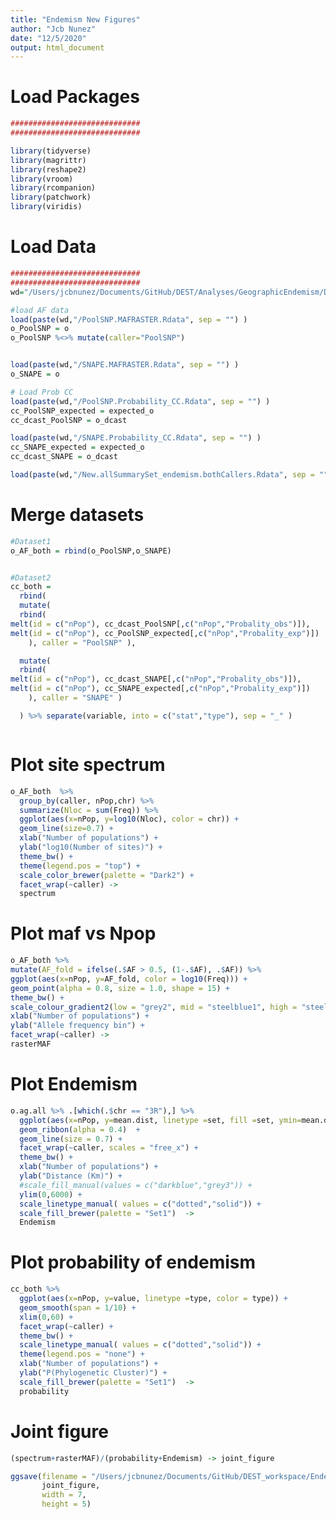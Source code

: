 ```yaml
---
title: "Endemism New Figures"
author: "Jcb Nunez"
date: "12/5/2020"
output: html_document
---
```


# Load Packages
```r
#############################
#############################

library(tidyverse)
library(magrittr)
library(reshape2)
library(vroom)
library(rcompanion)
library(patchwork)
library(viridis)

```

# Load Data
```r
#############################
#############################
wd="/Users/jcbnunez/Documents/GitHub/DEST/Analyses/GeographicEndemism/Dec2020_Analysis/"

#load AF data
load(paste(wd,"/PoolSNP.MAFRASTER.Rdata", sep = "") )
o_PoolSNP = o
o_PoolSNP %<>% mutate(caller="PoolSNP")


load(paste(wd,"/SNAPE.MAFRASTER.Rdata", sep = "") )
o_SNAPE = o

# Load Prob CC
load(paste(wd,"/PoolSNP.Probability_CC.Rdata", sep = "") )
cc_PoolSNP_expected = expected_o
cc_dcast_PoolSNP = o_dcast

load(paste(wd,"/SNAPE.Probability_CC.Rdata", sep = "") )
cc_SNAPE_expected = expected_o
cc_dcast_SNAPE = o_dcast

load(paste(wd,"/New.allSummarySet_endemism.bothCallers.Rdata", sep = "") )

```

# Merge datasets
```r
#Dataset1
o_AF_both = rbind(o_PoolSNP,o_SNAPE)


#Dataset2
cc_both =  
  rbind(
  mutate(
  rbind(
melt(id = c("nPop"), cc_dcast_PoolSNP[,c("nPop","Probality_obs")]),
melt(id = c("nPop"), cc_PoolSNP_expected[,c("nPop","Probality_exp")])
	), caller = "PoolSNP" ), 

  mutate(
  rbind(
melt(id = c("nPop"), cc_dcast_SNAPE[,c("nPop","Probality_obs")]),
melt(id = c("nPop"), cc_SNAPE_expected[,c("nPop","Probality_exp")])
	), caller = "SNAPE" )

  ) %>% separate(variable, into = c("stat","type"), sep = "_" )



```


# Plot site spectrum
```r
o_AF_both  %>% 
  group_by(caller, nPop,chr) %>% 
  summarize(Nloc = sum(Freq)) %>%
  ggplot(aes(x=nPop, y=log10(Nloc), color = chr)) + 
  geom_line(size=0.7) + 
  xlab("Number of populations") +
  ylab("log10(Number of sites)") +
  theme_bw() +
  theme(legend.pos = "top") +
  scale_color_brewer(palette = "Dark2") +
  facet_wrap(~caller) -> 
  spectrum

```


# Plot maf vs Npop
```r

o_AF_both %>% 
mutate(AF_fold = ifelse(.$AF > 0.5, (1-.$AF), .$AF)) %>% 
ggplot(aes(x=nPop, y=AF_fold, color = log10(Freq))) + 
geom_point(alpha = 0.8, size = 1.0, shape = 15) + 
theme_bw() + 
scale_colour_gradient2(low = "grey2", mid = "steelblue1", high = "steelblue2", midpoint = 2.3) +
xlab("Number of populations") +
ylab("Allele frequency bin") +
facet_wrap(~caller) -> 
rasterMAF

```

# Plot Endemism
```r
o.ag.all %>% .[which(.$chr == "3R"),] %>% 
  ggplot(aes(x=nPop, y=mean.dist, linetype =set, fill =set, ymin=mean.dist-(sd.dist), ymax=mean.dist+(sd.dist))) + 
  geom_ribbon(alpha = 0.4)  +
  geom_line(size = 0.7) + 
  facet_wrap(~caller, scales = "free_x") +
  theme_bw() + 
  xlab("Number of populations") +
  ylab("Distance (Km)") + 
  #scale_fill_manual(values = c("darkblue","grey3")) +
  ylim(0,6000) + 
  scale_linetype_manual( values = c("dotted","solid")) +
  scale_fill_brewer(palette = "Set1")  -> 
  Endemism

```

# Plot probability of endemism
```r
cc_both %>%
  ggplot(aes(x=nPop, y=value, linetype =type, color = type)) + 
  geom_smooth(span = 1/10) +
  xlim(0,60) + 
  facet_wrap(~caller) + 
  theme_bw() +
  scale_linetype_manual( values = c("dotted","solid")) +
  theme(legend.pos = "none") +
  xlab("Number of populations") +
  ylab("P(Phylogenetic Cluster)") +
  scale_fill_brewer(palette = "Set1")  -> 
  probability

```



# Joint figure
```r
(spectrum+rasterMAF)/(probability+Endemism) -> joint_figure

ggsave(filename = "/Users/jcbnunez/Documents/GitHub/DEST_workspace/Endemism_Revisit_2021/joint_figure.pdf" ,
       joint_figure,
       width = 7,
       height = 5)

```

